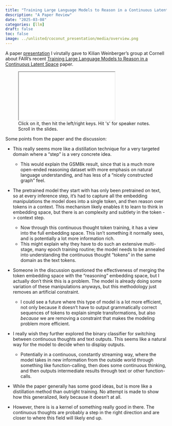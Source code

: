 ```yaml
---
title: "Training Large Language Models to Reason in a Continuous Latent Space"
description: "A Paper Review"
date: "2025-03-08"
categories: [llm]
draft: false
toc: false
image: ../unlisted/coconut_presentation/media/overview.png
---
```


A paper [presentation](../unlisted/coconut_presentation/){target="_blank"} I virutally gave to Kilian Weinberger's group at Cornell about FAIR's recent [Training Large Language Models to Reason in a Continuous Latent Space](https://arxiv.org/abs/2412.06769) paper.  


<div>
```{=html}
<figure>
    <iframe class="slide-deck" src="../unlisted/coconut_presentation/"></iframe>
    <figcaption>Click on it, then hit the left/right keys. Hit 's' for speaker notes. Scroll in the slides.</figcaption>
</figure>
```

</div>

Some points from the paper and the discussion:  

- This really seems more like a distillation technique for a very targeted domain where a "step" is a very concrete idea.  
    - This would explain the GSM8k result, since that is a much more open-ended reasoning dataset with more emphasis on natural language understanding, and has less of a "nicely constructed graph" feel.  

- The pretrained model they start with has only been pretrained on text, so at every inference step, it's had to capture all the embedding manipulations the model does into a single token, and then reason over tokens in a context. This mechanism likely enables it to learn to think in embedding space, but there is an complexity and subtlety in the token -> context step.  
    - Now through this continuous thought token training, it has a view into the full embedding space. This isn't something it normally sees, and is potentially a lot more information rich.  
    - This might explain why they have to do such an extensive multi-stage, many epoch training routine; the model needs to be annealed into understanding the continuous thought "tokens" in the same domain as the text tokens.  

- Someone in the discussion questioned the effectiveness of merging the token embedding space with the "reasoning" embedding space, but I actually don't think this is a problem. The model is already doing some variation of these manipulations anyways, but this methodology just removes an artificial constraint.  
    - I could see a future where this type of model is a lot more efficient, not only because it doesn't have to output grammatically correct sequences of tokens to explain simple transformations, but also *because* we are removing a constraint that makes the modeling problem more efficient.  

- I really wish they further explored the binary classifier for switching between continuous thoughts and text outputs. This seems like a natural way for the model to decide when to display outputs.  
    - Potentially in a continuous, constantly streaming way, where the model takes in new information from the outside world through something like function-calling, then does some continuous thinking, and then outputs intermediate results through text or other function-calls.  

- While the paper generally has some good ideas, but is more like a distillation method than outright training. No attempt is made to show how this generalized, lkely because it doesn't at all.  

- However, there is is a kernel of something really good in there. The continuous thoughts are probably a step in the right direction and are closer to where this field will likely end up.  
